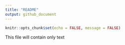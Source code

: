 ```yaml
---
title: "README"
output: github_document
---
```


```r
knitr::opts_chunk$set(echo = FALSE, message = FALSE)
```

This file will contain only text








